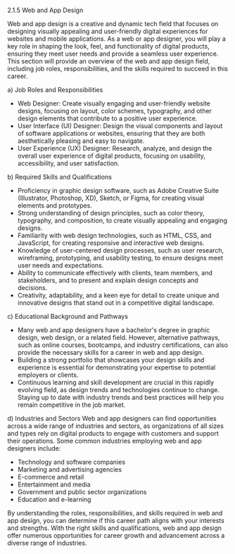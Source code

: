 2.1.5 Web and App Design

Web and app design is a creative and dynamic tech field that focuses on designing visually appealing and user-friendly digital experiences for websites and mobile applications. As a web or app designer, you will play a key role in shaping the look, feel, and functionality of digital products, ensuring they meet user needs and provide a seamless user experience. This section will provide an overview of the web and app design field, including job roles, responsibilities, and the skills required to succeed in this career.

a) Job Roles and Responsibilities

- Web Designer: Create visually engaging and user-friendly website designs, focusing on layout, color schemes, typography, and other design elements that contribute to a positive user experience.
- User Interface (UI) Designer: Design the visual components and layout of software applications or websites, ensuring that they are both aesthetically pleasing and easy to navigate.
- User Experience (UX) Designer: Research, analyze, and design the overall user experience of digital products, focusing on usability, accessibility, and user satisfaction.

b) Required Skills and Qualifications

- Proficiency in graphic design software, such as Adobe Creative Suite (Illustrator, Photoshop, XD), Sketch, or Figma, for creating visual elements and prototypes.
- Strong understanding of design principles, such as color theory, typography, and composition, to create visually appealing and engaging designs.
- Familiarity with web design technologies, such as HTML, CSS, and JavaScript, for creating responsive and interactive web designs.
- Knowledge of user-centered design processes, such as user research, wireframing, prototyping, and usability testing, to ensure designs meet user needs and expectations.
- Ability to communicate effectively with clients, team members, and stakeholders, and to present and explain design concepts and decisions.
- Creativity, adaptability, and a keen eye for detail to create unique and innovative designs that stand out in a competitive digital landscape.

c) Educational Background and Pathways

- Many web and app designers have a bachelor's degree in graphic design, web design, or a related field. However, alternative pathways, such as online courses, bootcamps, and industry certifications, can also provide the necessary skills for a career in web and app design.
- Building a strong portfolio that showcases your design skills and experience is essential for demonstrating your expertise to potential employers or clients.
- Continuous learning and skill development are crucial in this rapidly evolving field, as design trends and technologies continue to change. Staying up to date with industry trends and best practices will help you remain competitive in the job market.

d) Industries and Sectors
Web and app designers can find opportunities across a wide range of industries and sectors, as organizations of all sizes and types rely on digital products to engage with customers and support their operations. Some common industries employing web and app designers include:

- Technology and software companies
- Marketing and advertising agencies
- E-commerce and retail
- Entertainment and media
- Government and public sector organizations
- Education and e-learning

By understanding the roles, responsibilities, and skills required in web and app design, you can determine if this career path aligns with your interests and strengths. With the right skills and qualifications, web and app design offer numerous opportunities for career growth and advancement across a diverse range of industries.
